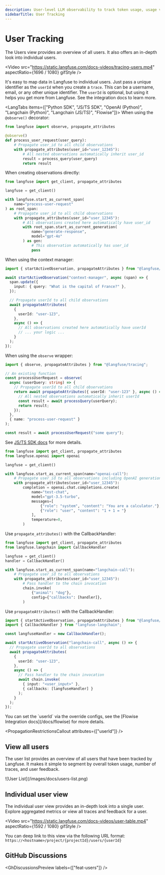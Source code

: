 ```yaml
---
description: User-level LLM observability to track token usage, usage volume and individual user feedback.
sidebarTitle: User Tracking
---
```



# User Tracking

The Users view provides an overview of all users. It also offers an in-depth look into individual users.

<Video
  src="https://static.langfuse.com/docs-videos/tracing-users.mp4"
  aspectRatio={1696 / 1080}
  gifStyle
/>

It's easy to map data in Langfuse to individual users. Just pass a unique identifier as the `userId` when you create a `trace`. This can be a username, email, or any other unique identifier. The `userId` is optional, but using it helps you get more from Langfuse. See the integration docs to learn more.

<LangTabs items={["Python SDK", "JS/TS SDK", "OpenAI (Python)", "Langchain (Python)", "Langchain (JS/TS)", "Flowise"]}>
<Tab>
When using the `@observe()` decorator:

```python /propagate_attributes(user_id="user_12345")/
from langfuse import observe, propagate_attributes

@observe()
def process_user_request(user_query):
    # Propagate user_id to all child observations
    with propagate_attributes(user_id="user_12345"):
        # All nested observations automatically inherit user_id
        result = process_query(user_query)
        return result
```

When creating observations directly:

```python
from langfuse import get_client, propagate_attributes

langfuse = get_client()

with langfuse.start_as_current_span(
    name="process-user-request"
) as root_span:
    # Propagate user_id to all child observations
    with propagate_attributes(user_id="user_12345"):
        # All observations created here automatically have user_id
        with root_span.start_as_current_generation(
            name="generate-response",
            model="gpt-4o"
        ) as gen:
            # This observation automatically has user_id
            pass
```

</Tab>
<Tab title="JS/TS SDK">

When using the context manager:

```ts
import { startActiveObservation, propagateAttributes } from "@langfuse/tracing";

await startActiveObservation("context-manager", async (span) => {
  span.update({
    input: { query: "What is the capital of France?" },
  });

  // Propagate userId to all child observations
  await propagateAttributes(
    {
      userId: "user-123",
    },
    async () => {
      // All observations created here automatically have userId
      // ... your logic ...
    }
  );
});
```

When using the `observe` wrapper:

```ts
import { observe, propagateAttributes } from "@langfuse/tracing";

// An existing function
const processUserRequest = observe(
  async (userQuery: string) => {
    // Propagate userId to all child observations
    return await propagateAttributes({ userId: "user-123" }, async () => {
      // All nested observations automatically inherit userId
      const result = await processQuery(userQuery);
      return result;
    });
  },
  { name: "process-user-request" }
);

const result = await processUserRequest("some query");
```

See [JS/TS SDK docs](/docs/sdk/typescript/guide) for more details.

</Tab>
<Tab>

```python
from langfuse import get_client, propagate_attributes
from langfuse.openai import openai

langfuse = get_client()

with langfuse.start_as_current_span(name="openai-call"):
    # Propagate user_id to all observations including OpenAI generation
    with propagate_attributes(user_id="user_12345"):
        completion = openai.chat.completions.create(
            name="test-chat",
            model="gpt-3.5-turbo",
            messages=[
                {"role": "system", "content": "You are a calculator."},
                {"role": "user", "content": "1 + 1 = "}
            ],
            temperature=0,
        )
```

</Tab>
<Tab title="Langchain (Python)">

Use `propagate_attributes()` with the CallbackHandler:

```python
from langfuse import get_client, propagate_attributes
from langfuse.langchain import CallbackHandler

langfuse = get_client()
handler = CallbackHandler()

with langfuse.start_as_current_span(name="langchain-call"):
    # Propagate user_id to all observations
    with propagate_attributes(user_id="user_12345"):
        # Pass handler to the chain invocation
        chain.invoke(
            {"animal": "dog"},
            config={"callbacks": [handler]},
        )
```

</Tab>
<Tab title="Langchain (JS/TS)">

Use `propagateAttributes()` with the CallbackHandler:

```ts
import { startActiveObservation, propagateAttributes } from "@langfuse/tracing";
import { CallbackHandler } from "langfuse-langchain";

const langfuseHandler = new CallbackHandler();

await startActiveObservation("langchain-call", async () => {
  // Propagate userId to all observations
  await propagateAttributes(
    {
      userId: "user-123",
    },
    async () => {
      // Pass handler to the chain invocation
      await chain.invoke(
        { input: "<user_input>" },
        { callbacks: [langfuseHandler] }
      );
    }
  );
});
```

</Tab>

<Tab title="Flowise">
You can set the `userId` via the override configs, see the [Flowise Integration docs](/docs/flowise) for more details.

</Tab>

</LangTabs>

<PropagationRestrictionsCallout attributes={["userId"]} />

## View all users

The user list provides an overview of all users that have been tracked by Langfuse. It makes it simple to segment by overall token usage, number of traces, and user feedback.

<Frame fullWidth>![User List](/images/docs/users-list.png)</Frame>

## Individual user view

The individual user view provides an in-depth look into a single user. Explore aggregated metrics or view all traces and feedback for a user.

<Video
  src="https://static.langfuse.com/docs-videos/user-table.mp4"
  aspectRatio={1592 / 1080}
  gifStyle
/>

You can deep link to this view via the following URL format: `https://<hostname>/project/{projectId}/users/{userId}`

## GitHub Discussions


<GhDiscussionsPreview labels={["feat-users"]} />

